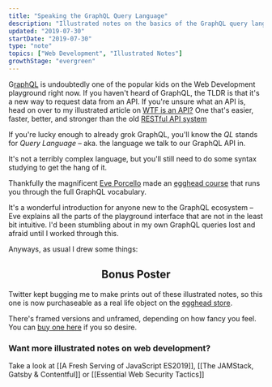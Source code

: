 ```yaml
---
title: "Speaking the GraphQL Query Language"
description: "Illustrated notes on the basics of the GraphQL query language"
updated: "2019-07-30"
startDate: "2019-07-30"
type: "note"
topics: ["Web Development", "Illustrated Notes"]
growthStage: "evergreen"
---
```



<IntroParagraph>G[raphQL](https://graphql.org/) is undoubtedly one of the popular kids on the Web Development playground right now. If you haven't heard of GraphQL, the TLDR is that it's a new way to request data from an API. <Footnote idName={1}>If you're unsure what an API is, head on over to my illustrated article on [WTF is an API?](/api)</Footnote> One that's easier, faster, better, and stronger than the old [RESTful API system](https://en.wikipedia.org/wiki/Representational_state_transfer)</IntroParagraph>

<RemoteImage
  width="400px"
  alt="Small GraphQL schema dictionary illustration"
  src="https://res.cloudinary.com/dg3gyk0gu/image/upload/c_scale,w_300/v15928510008/maggieappleton.com/egghead-course-notes/graphql/thumb_2x.png"
/>

If you're lucky enough to already grok GraphQL, you'll know the _QL_ stands for _Query Language_ – aka. the language we talk to our GraphQL API in.

It's not a terribly complex language, but you'll still need to do some syntax studying to get the hang of it.

Thankfully the magnificent [Eve Porcello](https://twitter.com/eveporcello) made an [egghead course](https://egghead.io/courses/graphql-query-language) that runs you through the full GraphQL vocabulary.

<ImageLink href="https://egghead.io/courses/graphql-query-language">
  <RemoteImage
    framed
    alt="Course illustration of a set of dictionary books with the word 'schema' across them"
    src="https://og-image-egghead-course.now.sh/graphql-query-language"
  />
</ImageLink>

It's a wonderful introduction for anyone new to the GraphQL ecosystem – Eve explains all the parts of the playground interface that are not in the least bit intuitive. I'd been stumbling about in my own GraphQL queries lost and afraid until I worked through this.

Anyways, as usual I drew some things:

<RemoteImage
  width="750px"
  alt="How to talk to a GraphQL API. We can use the graphQL playground to send queries to a GraphQL endpoint. The playground lets us explore our data before making any requests"
  src="https://res.cloudinary.com/dg3gyk0gu/image/upload/c_scale,w_750/v1592262603/maggieappleton.com/egghead-course-notes/graphql/graphql1.png"
/>

<RemoteImage
  width="1100px"
  alt="A query is a request for data. We open it with the query keyword and a set of curly braces. Curly braces wrap around a selection and say go look inside this object. Blank spaces at the end of a line are fields that say I want his data please. We can also add the 'total' and 'all' keywords in front of any list of objects."
  src="https://res.cloudinary.com/dg3gyk0gu/image/upload/c_scale,w_1100/v1592262605/maggieappleton.com/egghead-course-notes/graphql/graphql4.png"
/>

<RemoteImage
  width="800px"
  alt="Inside the playground, ctrl + space is a magic combination that reveals all the available fields of a query"
  src="https://res.cloudinary.com/dg3gyk0gu/image/upload/c_scale,w_800/v1592262603/maggieappleton.com/egghead-course-notes/graphql/graphql2.png"
/>

<RemoteImage
  width="1100px"
  alt="We can filter our data by adding arguments to our queries. This means we only get the data we want. We can also use mutations to change the data. This includes creating, updating, and deleting data."
  src="https://res.cloudinary.com/dg3gyk0gu/image/upload/c_scale,w_1100/v1592262604/maggieappleton.com/egghead-course-notes/graphql/graphql3.png"
/>

<RemoteImage
  width="1100px"
  alt="The full GraphQL query language illustrated note"
  src="https://res.cloudinary.com/dg3gyk0gu/image/upload/c_scale,f_auto,q_auto:good,w_1200/v1592262601/maggieappleton.com/egghead-course-notes/graphql/graphql_sketchnotes--mini.png"
/>

<Center>

## Bonus Poster

</Center>

Twitter kept bugging me to make prints out of these illustrated notes, so this one is now purchaseable as a real life object on the [egghead store](https://store.egghead.io/).

There's framed versions and unframed, depending on how fancy you feel. You can [buy one here](https://store.egghead.io/product/poster-graphql-query-language) if you so desire.

<GridColumns gridGap="1em">

<RemoteImage
  alt="a framed graphql illustrated print"
  src="https://store.egghead.io/static/ab87b8544078b8d5049501abf8b2eac7/e9055/thumb-graphql-query-language-by-eve-porcello_2x_dd5b8572-fca2-4c36-9e4e-d4bfc00a35fb.png"
/>

<RemoteImage
  alt="a close-up image of one section of the print"
  src="https://store.egghead.io/static/91261ff8c8395dbc141635030e138734/fd7f1/perspective_2x_420b9d42-49db-41ac-8aee-1b8fa25c56eb.png"
/>

</GridColumns>

### Want more illustrated notes on web development?

Take a look at [[A Fresh Serving of JavaScript ES2019]], [[The JAMStack, Gatsby & Contentful]] or [[Essential Web Security Tactics]]
